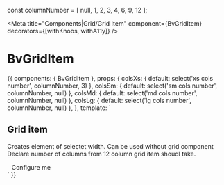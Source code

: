
const columnNumber = [
  null, 1, 2, 3, 4, 6, 9, 12
];

<Meta title="Components|Grid/Grid Item" component={BvGridItem} decorators={[withKnobs, withA11y]} />

# BvGridItem

<Props of={BvGridItem} />

<Preview>
  <Story name="Example">
    {{
      components: { BvGridItem },
      props: {
        colsXs: {
          default: select('xs cols number', columnNumber, 3)
        },
        colsSm: {
          default: select('sm cols number', columnNumber, null)
        },
        colsMd: {
          default: select('md cols number', columnNumber, null)
        },
        colsLg: {
          default: select('lg cols number', columnNumber, null)
        },
      },
      template: `
        <div>
          <h2 class="bv--title">Grid item</h2>
          <p>
            Creates element of selectet width. Can be used without grid component <br>
            Declare number of columns from 12 column grid item shoudl take.
          </p>
          <BvGridItem
            :colsXs="colsXs"
            :colsSm="colsSm"
            :colsMd="colsMd"
            :colsLg="colsLg"
            class="bv--color-primary"
            style="height: 150px; padding: 10px;"
          >
            Configure me
          </BvGridItem>
        </div>
      `
    }}
  </Story>
</Preview>

